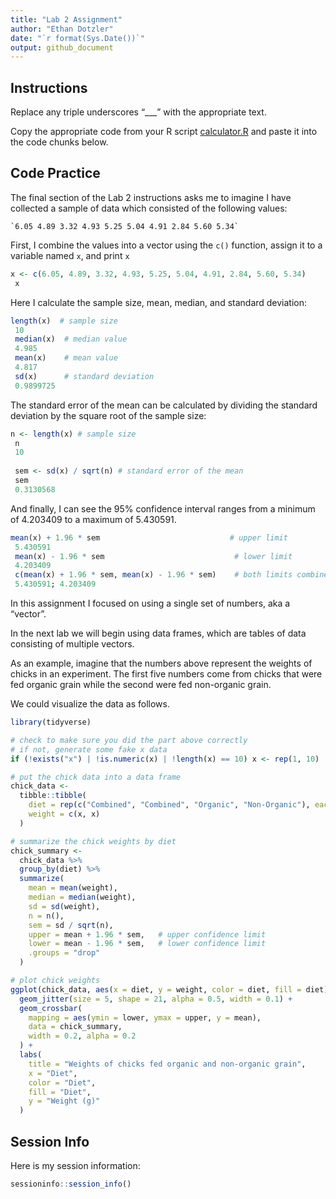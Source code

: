 ```yaml
---
title: "Lab 2 Assignment"
author: "Ethan Dotzler"
date: "`r format(Sys.Date())`"
output: github_document
--- 
```


## Instructions

Replace any triple underscores "___" with the appropriate text.

Copy the appropriate code from your R script [calculator.R](calculator.R) and paste it into the code chunks below.

## Code Practice

The final section of the Lab 2 instructions asks me to imagine I have collected a sample of data which consisted of the following values:

    `6.05 4.89 3.32 4.93 5.25 5.04 4.91 2.84 5.60 5.34`

First, I combine the values into a vector using the `c()` function, assign it to a variable named `x`, and print `x`

```r
x <- c(6.05, 4.89, 3.32, 4.93, 5.25, 5.04, 4.91, 2.84, 5.60, 5.34)
 x
```

Here I calculate the sample size, mean, median, and standard deviation:

```r
length(x)  # sample size
 10
 median(x)  # median value
 4.985
 mean(x)    # mean value
 4.817
 sd(x)      # standard deviation
 0.9899725
```

The standard error of the mean can be calculated by dividing the standard deviation by the square root of the sample size:

```r
n <- length(x) # sample size
 n
 10
 
 sem <- sd(x) / sqrt(n) # standard error of the mean
 sem
 0.3130568
```

And finally, I can see the 95% confidence interval ranges from a minimum of 4.203409 to a maximum of 5.430591.

```r
mean(x) + 1.96 * sem                             # upper limit
 5.430591
 mean(x) - 1.96 * sem                             # lower limit
 4.203409
 c(mean(x) + 1.96 * sem, mean(x) - 1.96 * sem)    # both limits combined
 5.430591; 4.203409
```

In this assignment I focused on using a single set of numbers, aka a "vector".

In the next lab we will begin using data frames, which are tables of data consisting of multiple vectors.

As an example, imagine that the numbers above represent the weights of chicks in an experiment. The first five numbers come from chicks that were fed organic grain while the second were fed non-organic grain.

We could visualize the data as follows.

```r

library(tidyverse)

# check to make sure you did the part above correctly
# if not, generate some fake x data
if (!exists("x") | !is.numeric(x) | !length(x) == 10) x <- rep(1, 10)

# put the chick data into a data frame
chick_data <-
  tibble::tibble(
    diet = rep(c("Combined", "Combined", "Organic", "Non-Organic"), each = 5),
    weight = c(x, x)
  )

# summarize the chick weights by diet
chick_summary <-
  chick_data %>% 
  group_by(diet) %>% 
  summarize(
    mean = mean(weight),
    median = median(weight),
    sd = sd(weight),
    n = n(),
    sem = sd / sqrt(n),
    upper = mean + 1.96 * sem,   # upper confidence limit
    lower = mean - 1.96 * sem,   # lower confidence limit
    .groups = "drop"
  )

# plot chick weights
ggplot(chick_data, aes(x = diet, y = weight, color = diet, fill = diet)) +
  geom_jitter(size = 5, shape = 21, alpha = 0.5, width = 0.1) +
  geom_crossbar(
    mapping = aes(ymin = lower, ymax = upper, y = mean), 
    data = chick_summary,
    width = 0.2, alpha = 0.2
  ) +
  labs(
    title = "Weights of chicks fed organic and non-organic grain",
    x = "Diet",
    color = "Diet",
    fill = "Diet",
    y = "Weight (g)"
  )

```
## Session Info

Here is my session information:

```r
sessioninfo::session_info()
```
